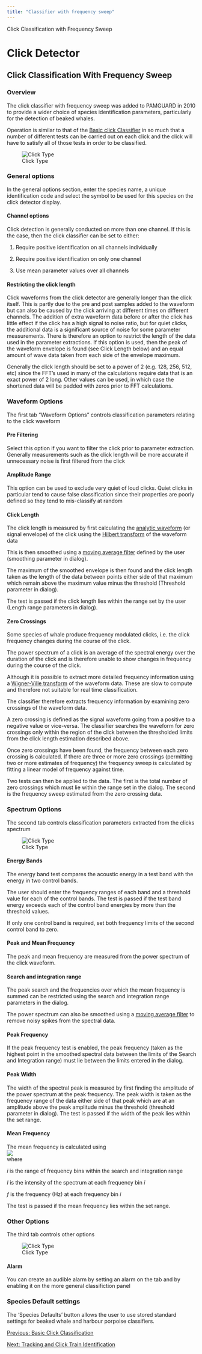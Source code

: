 ```yaml
---
title: "Classifier with frequency sweep"
---
```

 Click Classification with Frequency Sweep 

Click Detector
==============

Click Classification With Frequency Sweep
-----------------------------------------

  

### Overview

The click classifier with frequency sweep was added to PAMGUARD in 2010 to provide a wider choice of species identification parameters, particularly for the detection of beaked whales.

Operation is similar to that of the [Basic click Classifier](ClickDetector_basicClassification.html) in so much that a number of different tests can be carried out on each click and the click will have to satisfy all of those tests in order to be classified.

  
![Click Type](images/SweepClassifierTab1.png)  
  

### General options

In the general options section, enter the species name, a unique identification code and select the symbol to be used for this species on the click detector display.

#### Channel options

Click detection is generally conducted on more than one channel. If this is the case, then the click classifier can be set to either:

1.  Require positive identification on all channels individually
    
2.  Require positive identification on only one channel
    
3.  Use mean parameter values over all channels
    

#### Restricting the click length

Click waveforms from the click detector are generally longer than the click itself. This is partly due to the pre and post samples added to the waveform but can also be caused by the click arriving at different times on different channels. The addition of extra waveform data before or after the click has little effect if the click has a high signal to noise ratio, but for quiet clicks, the additional data is a significant source of noise for some parameter measurements. There is therefore an option to restrict the length of the data used in the parameter extractions. If this option is used, then the peak of the waveform envelope is found (see Click Length below) and an equal amount of wave data taken from each side of the envelope maximum.

Generally the click length should be set to a power of 2 (e.g. 128, 256, 512, etc) since the FFT's used in many of the calculations require data that is an exact power of 2 long. Other values can be used, in which case the shortened data will be padded with zeros prior to FFT calculations.

### Waveform Options

The first tab "Waveform Options" controls classification parameters relating to the click waveform

#### Pre Filtering

Select this option if you want to filter the click prior to parameter extraction. Generally measurements such as the click length will be more accurate if unnecessary noise is first filtered from the click

#### Amplitude Range

This option can be used to exclude very quiet of loud clicks. Quiet clicks in particular tend to cause false classification since their properties are poorly defined so they tend to mis-classify at random

#### Click Length

The click length is measured by first calculating the [analytic waveform](http://en.wikipedia.org/wiki/Analytic_signal) (or signal envelope) of the click using the [Hilbert transform](http://en.wikipedia.org/wiki/Hilbert_transform) of the waveform data

This is then smoothed using a [moving average filter](http://en.wikipedia.org/wiki/Moving_average) defined by the user (smoothing parameter in dialog).

The maximum of the smoothed envelope is then found and the click length taken as the length of the data between points either side of that maximum which remain above the maximum value minus the threshold (Threshold parameter in dialog).

The test is passed if the click length lies within the range set by the user (Length range parameters in dialog).

#### Zero Crossings

Some species of whale produce frequency modulated clicks, i.e. the click frequency changes during the course of the click.

The power spectrum of a click is an average of the spectral energy over the duration of the click and is therefore unable to show changes in frequency during the course of the click.

Although it is possible to extract more detailed frequency information using a [Wigner-Ville transform](http://en.wikipedia.org/wiki/Wigner_quasi-probability_distribution) of the waveform data. These are slow to compute and therefore not suitable for real time classification.

The classifier therefore extracts frequency information by examining zero crossings of the waveform data.

A zero crossing is defined as the signal waveform going from a positive to a negative value or vice-versa. The classifier searches the waveform for zero crossings only within the region of the click between the thresholded limits from the click length estimation described above.

Once zero crossings have been found, the frequency between each zero crossing is calculated. If there are three or more zero crossings (permitting two or more estimates of frequency) the frequency sweep is calculated by fitting a linear model of frequency against time.

Two tests can then be applied to the data. The first is the total number of zero crossings which must lie within the range set in the dialog. The second is the frequency sweep estimated from the zero crossing data.

### Spectrum Options

The second tab controls classification parameters extracted from the clicks spectrum

  
![Click Type](images/SweepClassifierTab2.png)  

#### Energy Bands

The energy band test compares the acoustic energy in a test band with the energy in two control bands.

The user should enter the frequency ranges of each band and a threshold value for each of the control bands. The test is passed if the test band energy exceeds each of the control band energies by more than the threshold values.

If only one control band is required, set both frequency limits of the second control band to zero.

#### Peak and Mean Frequency

The peak and mean frequency are measured from the power spectrum of the click waveform.

#### Search and integration range

The peak search and the frequencies over which the mean frequency is summed can be restricted using the search and integration range parameters in the dialog.

The power spectrum can also be smoothed using a [moving average filter](http://en.wikipedia.org/wiki/Moving_average) to remove noisy spikes from the spectral data.

#### Peak Frequency

If the peak frequency test is enabled, the peak frequency (taken as the highest point in the smoothed spectral data between the limits of the Search and Integration range) must lie between the limits entered in the dialog.

#### Peak Width

The width of the spectral peak is measured by first finding the amplitude of the power spectrum at the peak frequency. The peak width is taken as the frequency range of the data either side of that peak which are at an amplitude above the peak amplitude minus the threshold (threshold parameter in dialog). The test is passed if the width of the peak lies within the set range.

#### Mean Frequency

The mean frequency is calculated using  
![](images/MeanFrequency.png)  
where

_i_ is the range of frequency bins within the search and integration range

_I_ is the intensity of the spectrum at each frequency bin _i_

_f_ is the frequency (Hz) at each frequency bin _i_

The test is passed if the mean frequency lies within the set range.

### Other Options

The third tab controls other options

  
![Click Type](images/SweepClassifierTab3.png)  

#### Alarm

You can create an audible alarm by setting an alarm on the tab and by enabling it on the more general classifiction panel

  

### Species Default settings

The 'Species Defaults' button allows the user to use stored standard settings for beaked whale and harbour porpoise classifiers.

  

[Previous: Basic Click Classification](ClickDetector_basicClassification.html)

[Next: Tracking and Click Train Identification](ClickDetector_clickTrainLocalization.html)
